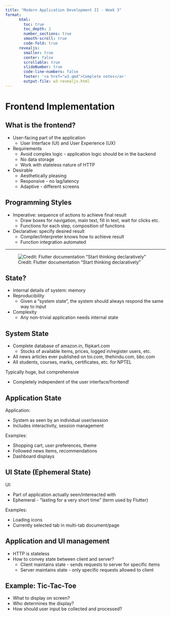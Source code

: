 ```yaml
---
title: "Modern Application Development II - Week 3"
format:
      html:
        toc: true
        toc_depth: 2
        number_sections: true
        smooth-scroll: true
        code-fold: true
      revealjs:
        smaller: true
        center: false
        scrollable: true
        slideNumber: true
        code-line-numbers: false
        footer: '<a href="w3.qmd">Complete notes</a>'
        output-file: w3-revealjs.html
---
```


# Frontend Implementation

## What is the frontend?

- User-facing part of the application
  - User Interface (UI) and User Experience (UX)

- Requirements
  - Avoid complex logic - application logic should be in the backend
  - No data storage
  - Work with stateless nature of HTTP

- Desirable
  - Aesthetically pleasing
  - Responsive - no lag/latency
  - Adaptive - different screens

## Programming Styles

- Imperative: sequence of actions to achieve final result
  - Draw boxes for navigation, main text, fill in text, wait for clicks etc.
  - Functions for each step, composition of functions
- Declarative: specify desired result
  - Compiler/Interpreter knows how to achieve result
  - Function integration automated

---

![Credit: Flutter documentation "Start thinking declaratively"](ui-equals-function-of-state.png)

## State?

- Internal details of system: memory
- Reproducibility
  - Given a "system state", the system should always respond the same way to input
- Complexity
  - Any non-trivial application needs internal state

## System State

- Complete database of amazon.in, flipkart.com
  - Stocks of available items, prices, logged in/register users, etc.
- All news articles ever published on toi.com, thehindu.com, bbc.com
- All students, courses, marks, certificates, etc. for NPTEL

Typically huge, but comprehensive

- Completely independent of the user interface/frontend!

## Application State

Application:

  - System as seen by an individual user/session
  - Includes interactivity, session management

Examples:

  - Shopping cart, user preferences, theme
  - Followed news items, recommendations
  - Dashboard displays

## UI State (Ephemeral State)

UI:

  - Part of application actually seen/intereacted with
  - Ephemeral - "lasting for a very short time" (term used by Flutter)

Examples:

  - Loading icons
  - Currently selected tab in multi-tab document/page

## Application and UI management

- HTTP is stateless
- How to convey state between client and server?
  - Client maintains state - sends requests to server for specific items
  - Server maintains state - only specific requests allowed to client

## Example: Tic-Tac-Toe

- What to display on screen?
- Who determines the display?
- How should user input be collected and processed?